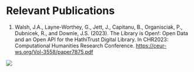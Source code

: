 # Relevant Publications {#sec-7}

1. Walsh, J.A., Layne-Worthey, G., Jett, J., Capitanu, B., Organisciak, P., Dubnicek, R., and Downie, J.S.  (2023). The Library is Open!: Open Data and an Open API for the HathiTrust Digital Library. In CHR2023: Computational Humanities Research Conference. [https://ceur-ws.org/Vol-3558/paper7875.pdf](https://ceur-ws.org/Vol-3558/paper7875.pdf)

![](images/footer.png){fig-align="center"}
